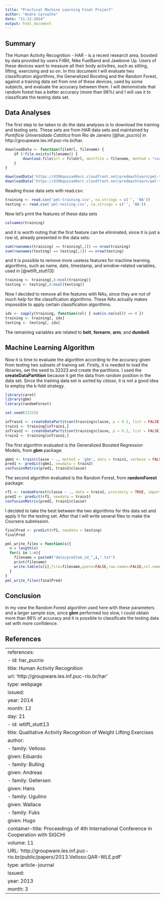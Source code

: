 ```yaml
---
title: "Practical Machine Learning Final Project"
author: "Andre Carvalho"
date: "21-12-2014"
output: html_document
---
```


## Summary

The Human Activity Recognition - HAR - is a recent research area, boosted by data provided by users FitBit, Nike FuelBand and Jawbone Up. Users of these devices want to measure all their body activities, such as sitting, lifting, exercising and so on.
In this document I will evaluate two classification algorithms, the Generalized Boosting and the Random Forest, against a training data set from one of these devices, used by some subjects, and evaluate the accuracy between them. I will demonstrate that random forest has a better accuracy (more than 98%) and I will use it to classificate the testing data set.

## Data Analyses

The first step to be taken to do the data analyses is to download the training and testing sets. These sets are from HAR data sets and maintained by *Pontifície Universidade Católica* from Rio de Janeiro [@har_pucrio] in http://groupware.les.inf.puc-rio.br/har.

```r
downloadData <- function(fileUrl, filename) {
    if (!file.exists(filename)) {
        download.file(url = fileUrl, destfile = filename, method = "curl")
    }
}

downloadData('https://d396qusza40orc.cloudfront.net/predmachlearn/pml-training.csv', 'pml-training.csv')
downloadData('https://d396qusza40orc.cloudfront.net/predmachlearn/pml-testing.csv', 'pml-testing.csv')
```

Reading those data sets with read.csv:

```r
training <- read.csv('pml-training.csv', na.strings = c('', 'NA'))
testing <- read.csv('pml-testing.csv', na.strings = c('', 'NA'))
```

Now let's print the features of these data sets

```r
colnames(training)
```

and it is worth noting that the first feature can be eliminated, since it is just a row id, already presented in the data sets:

```r
sum(rownames(training) == training[,1]) == nrow(training)
sum(rownames(testing) == testing[,1]) == nrow(testing)
```

and it is possible to remove more useless features for machine learning algorithms, such as name, date, timestamp, and window-related variables, used in [@wtlift_stutt13]:

```r
training <- training[,8:ncol(training)]
testing <- testing[,8:ncol(testing)]
```

Now I decided to remove all the features with NAs, since they are not of much help for the classification algorithms. These NAs actually makes impossible to apply certain classification algorithms.

```r
idx <- sapply(training, function(col) { sum(is.na(col)) == 0 })
training <- training[, idx]
testing <- testing[, idx]
```

The remaining variables are related to **belt**, **forearm**, **arm**, and **dumbell**.

## Machine Learning Algorithm

Now it is time to evaluate the algorithm according to the accuracy given from testing two subsets of training set. Firstly, it is needed to load the libraries, set the seed to 32323 and create the partitions. I used the **createDataPartition** because it get the data from random position in the data set. Since the training data set is sorted by *classe*, it is not a good idea to employ the k-fold strategy.

```r
library(caret)
library(gbm)
library(randomForest)

set.seed(32323)

inTrain1 <- createDataPartition(training$classe, p = 0.2, list = FALSE)
train1 <- training[inTrain1,]
inTrain2 <- createDataPartition(training$classe, p = 0.2, list = FALSE)
train2 <- training[inTrain2,]
```

The first algorithm evaluated is the Generalized Boosted Regression Models, from **gbm** package:

```r
gbm1 <- train(classe ~ ., method = 'gbm', data = train1, verbose = FALSE)
pred1 <- predict(gbm1, newdata = train2)
confusionMatrix(pred1, train2$classe)
```

The second algorithm evaluated is the Random Forest, from **randomForest** package:

```r
rf1 <- randomForest(classe ~ ., data = train2, proximity = TRUE, importance = TRUE)
pred2 <- predict(rf1, newdata = train1)
confusionMatrix(pred2, train1$classe)
```

I decided to take the best between the two algorithms for this data set and apply it for the testing set. After that I will write several files to make the Coursera submission.

```r
finalPred <- predict(rf1, newdata = testing)
finalPred
```

```r
pml_write_files = function(x){
  n = length(x)
  for(i in 1:n){
    filename = paste0("data/problem_id_",i,".txt")
    print(filename)
    write.table(x[i],file=filename,quote=FALSE,row.names=FALSE,col.names=FALSE)
  }
}
pml_write_files(finalPred)
```

## Conclusion

In my view the Random Forest algorithm used here with these parameters and a larger sample size, since **gbm** performed too slow, I could obtain more than 98% of accuracy and it is possible to classificate the testing data set with more confidence.

## References

---
references:
- id: har_pucrio
  title: Human Activity Recognition
  url: 'http://groupware.les.inf.puc-rio.br/har'
  type: webpage
  issued:
    year: 2014
    month: 12
    day: 21
- id: wtlift_stutt13
  title: Qualitative Activity Recognition of Weight Lifting Exercises
  author:
  - family: Velloso
    given: Eduardo
  - family: Bulling
    given: Andreas
  - family: Gellersen
    given: Hans
  - family: Ugulino
    given: Wallace
  - family: Fuks
    given: Hugo
  container-title: Proceedings of 4th International Conference in Cooperation with SIGCHI
  volume: 11
  URL: 'http://groupware.les.inf.puc-rio.br/public/papers/2013.Velloso.QAR-WLE.pdf'
  type: article-journal
  issued:
    year: 2013
    month: 3
---